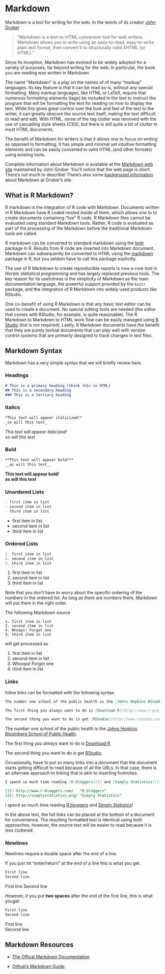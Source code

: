 # Markdown


Markdown is a tool for writing for the web. In the words of its creator [John Gruber](http://daringfireball.net/)

> "Markdown is a text-to-HTML conversion tool for web writers. Markdown allows you to write using an easy-to-read, easy-to-write plain text format, then convert it to structurally valid XHTML (or HTML)."

Since its inception, Markdown has evolved to be widely adopted for a variety of purposes, far beyond writing for the web. In particular, the book you are reading was written in Markdown.


The name "Markdown" is a play on the names of of many "markup" languages. Its key feature is that it can be read as-is, without any special formatting. Many markup languages, like HTML or LaTeX, require that numerous formatting elements (tags) be included in the text to instruct the program that will be formatting the text for reading on how to display the text. While this gives great control over the look and feel of the text to the writer, it can greatly obscure the source text itself, making the text difficult to read and edit. With HTML, some of the tag clutter was removed with the use of cascading style sheets (CSS), but there is still quite a bit of clutter in most HTML documents.

The benefit of Markdown for writers is that it allows one to focus on writing as opposed to formatting. It has simple and minimal yet intuitive formatting elements and can be easily converted to valid HTML (and other formats) using existing tools. 

Complete information about Markdown is available at the [Markdown web site](http://daringfireball.net/projects/markdown/) maintained by John Gruber. You'll notice that the web page is short. There's not much to describe! There's also some [background information](http://daringfireball.net/2004/03/dive_into_markdown) about Markdown at Gruber's site.


## What is R Markdown?

R markdown is the integration of R code with Markdown. Documents written in R Markdown have R coded nested inside of them, which allows one to to create documents containing "live" R code. R Markdown files cannot be evaluated using standard Markdown tools. Rather, R code is evaluated as part of the processing of the Markdown before the traditional Markdown tools are called. 

R markdown can be converted to standard markdown using the [knitr](http://yihui.name/knitr/) package in R. Results from R code are inserted into Markdown document. Markdown can subsequently be converted to HTML using the [markdown](https://github.com/rstudio/markdown) package in R, but you seldom have to call this package explicitly.

The use of R Markdown to create reproducible reports is now a core tool in *literate statistical programming* and has largely replaced previous tools. The key reason for its usefulness is the simplicity of Markdown as the main documentation language, the powerful support provided by the `knitr` package, and the integration of R Markdown into widely used products like RStudio.

One co-benefit of using R Markdown is that any basic text editor can be used to create a document. No special editing tools are needed (the editor that comes with RStudio, for example, is quite reasonable). The R Markdown to Markdown to HTML work flow can be easily managed using [R Studio](http://rstudio.org) (but is not required). Lastly, R Markdown documents have the benefit that they are purely textual documents that can play well with version control systems that are primarily designed to track changes in text files.


## Markdown Syntax

Markdown has a very simple syntax that we will briefly review here.

### Headings



```markdown
# This is a primary heading (think <h1> in HTML)
## This is a secondary heading
### This is a tertiary heading
```


### Italics



```markdown
*This text will appear italicized!*  
_so will this text_
```

*This text will appear italicized!*  
_so will this text_




### Bold



```markdown
**This text will appear bold!**
__as will this text__
```


**This text will appear bold!**  
__as will this text__


### Unordered Lists



```markdown
- first item in list
- second item in list
- third item in list
```


- first item in list
- second item in list
- third item in list





### Ordered Lists


```markdown
1. first item in list
2. second item in list
3. third item in list
```

1. first item in list
2. second item in list
3. third item in list


Note that you don't have to worry about the specific ordering of the *numbers* in the ordered list. As long as there are numbers there, Markdown will put them in the right order.

The following Markdown source

```
1. first item in list
2. second item in list
4. Whoops! Forgot one
3. third item in list
```

will get processed as

1. first item in list
2. second item in list
4. Whoops! Forgot one
3. third item in list


### Links

Inline links can be formatted with the following syntax.

```markdown
The number one school of the public health is the [Johns Hopkins Bloomberg School of Public Health](http://www.jhsph.edu/).

The first thing you always want to do is [Download R](http://www.r-project.org/).

The second thing you want to do is get [RStudio](http://www.rstudio.com/).
```



The number one school of the public health is the [Johns Hopkins Bloomberg School of Public Health](http://www.jhsph.edu/).

The first thing you always want to do is [Download R](http://www.r-project.org/).

The second thing you want to do is get [RStudio](http://www.rstudio.com/).

Occasionally, have to put so many links into a document that the document starts getting difficult to read because of all the URLs. In that case, there is an alternate approach to linking that is akin to inserting footnotes.


```markdown
I spend so much time reading [R bloggers][1] and [Simply Statistics][2]!  

[1]: http://www.r-bloggers.com/   "R bloggers"  
[2]: http://simplystatistics.org/ "Simply Statistics"  
```

I spend so much time reading [R bloggers][1] and [Simply Statistics][2]!

[1]: http://www.r-bloggers.com/   "R bloggers"
[2]: http://simplystatistics.org/ "Simply Statistics"



In the above text, the full links can be placed at the bottom of a document for convenience. The resulting formatted text is identical using both approaches, however, the source text will be easier to read because it is less cluttered.



### Newlines

Newlines require a double space after the end of a line.

If you just hit "enter/return" at the end of a line this is what you get.

```markdown
First line
Second line
```

First line
Second line

However, if you put **two spaces** after the end of the first line, this is what youget.

```markdown
First line
Second line
```

First line  
Second line



## Markdown Resources

- [The Offical Markdown Documentation](http://daringfireball.net/projects/markdown/basics)

- [Github's Markdown Guide](https://help.github.com/articles/github-flavored-markdown)


